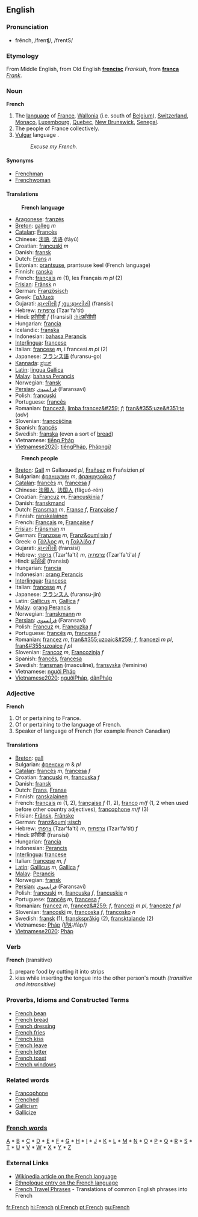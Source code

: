 ==English==
===Pronunciation===
*frĕnch, /frenʧ/, /frentS/

===Etymology===
From Middle English, from Old English '''[[frencisc]]''' ''Frankish'', from '''[[franca]]''' ''[[Frank]]''.

===Noun===
'''French'''

# The [[language]] of [[France]], [[Wallonia]] (i.e. south of [[Belgium]]), [[Switzerland]], [[Monaco]], [[Luxembourg]], [[Quebec]], [[New Brunswick]], [[Senegal]].
# The people of France collectively.
# [[Vulgar]] language .
#:''Excuse my French.''

====Synonyms====
*[[Frenchman]]
*[[Frenchwoman]]

====Translations====
:'''French language'''
*[[Aragonese]]: [[franzés]]
*[[Breton]]: [[galleg]] ''m''
*[[Catalan]]: [[Francès]]
*Chinese: [[法語]], [[法语]] (fǎyǔ)
*Croatian: [[francuski]] ''m''
*Danish: [[fransk]]
*Dutch: [[Frans]] ''n''
*Estonian: [[prantsuse]], prantsuse keel (French language)
*Finnish: [[ranska]]
*French: [[français]] ''m'' (1), les Français ''m pl'' (2)
*[[Frisian]]: [[Frânsk]] ''n''
*German: [[Französisch]]
*Greek: [[Γαλλικά]]
*Gujarati: [[ફ્રાન્સીસી]] ''f'' [[:gu:ફ્રાન્સીસી]] (fransisi)
*Hebrew: [[צרפתית]] (Tzar'fa'tit)
*Hindi: [[फ़्राँसीसी]] ''f'' (fransisi) [[:hi:फ़्राँसीसी]]
*Hungarian: [[francia]]
*Icelandic: [[franska]]
*Indonesian: [[bahasa Perancis]]
*[[Interlingua]]: [[francese]]
*Italian: [[francese]] ''m'', i francesi ''m pl'' (2)
*Japanese: [[フランス語]] (furansu-go)
*[[Kannada]]: [[ಫ್ರೆಂಚ್]]
*[[Latin]]: [[lingua Gallica]]
*[[Malay]]: [[bahasa Perancis]]
*Norwegian: [[fransk]]
*[[Persian]]: [[فرانسوي]] (Faransavi)
*Polish: [[francuski]]
*Portuguese: [[francês]]
*Romanian: [[franceză]], [[limba francez&#259;]] ''f''; [[fran&#355;uze&#351;te]] (''adv'')
*Slovenian: [[francoščina]]
*Spanish: [[francés]]
*Swedish: [[franska]] (even a sort of [[bread]])
*Vietnamese: [[tiếng Pháp]]
*[[Vietnamese2020]]: [[tiếngPháp]], [[Phápngữ]]

:'''French people'''
*[[Breton]]: [[Gall]] ''m'' Gallaoued ''pl'', [[Frañsez]] ''m'' Frañsizien ''pl''
*Bulgarian: [[французин]] ''m'', [[французойка]] ''f''
*[[Catalan]]: [[francès]] ''m'', [[francesa]] ''f''
*Chinese: [[法國人]], [[法国人]] (fǎguó-rén)
*Croatian: [[Francuz]] ''m'', [[Francuskinja]] ''f''
*Danish: [[franskmand]]
*Dutch: [[Fransman]] ''m'', [[Franse]] ''f'', [[Française]] ''f''
*Finnish: [[ranskalainen]]
*French: [[Français]] ''m'', [[Française]] ''f''
*[[Frisian]]: [[Frânsman]] ''m''
*German: [[Franzose]] ''m'', [[Franz&ouml;sin]] ''f''
*Greek: ο [[Γάλλος]] ''m'', η [[Γαλλίδα]] ''f''
*Gujarati: [[ફ્રાન્સીસી]] (fransisi)
*Hebrew: [[צרפתי]] (Tzar'fa'ti) ''m'', [[צרפתיה]] (Tzar'fa'ti'a) ''f''
*Hindi: [[फ़्राँसीसी]]  (fransisi) 
*Hungarian: [[francia]]
*Indonesian: [[orang Perancis]]
*[[Interlingua]]: [[francese]]
*Italian: [[francese]] ''m, f''
*Japanese: [[フランス人]] (furansu-jin)
*Latin: [[Gallicus]] ''m'', [[Gallica]] ''f''
*[[Malay]]: [[orang Perancis]]
*Norwegian: [[franskmann]] ''m''
*[[Persian]]: [[فرانسوي]] (Faransavi)
*Polish: [[Francuz]] ''m'', [[Francuzka]] ''f''
*Portuguese: [[francês]] ''m'', [[francesa]] ''f''
*Romanian: [[francez]] ''m'', [[fran&#355;uzoaic&#259;]] ''f'', [[francezi]] ''m pl'', [[fran&#355;uzoaice]] ''f pl''
*Slovenian: [[Francoz]] ''m'', [[Francozinja]] ''f''
*Spanish: [[francés]], [[francesa]]
*Swedish: [[fransman]] (masculine), [[fransyska]] (feminine)
*Vietnamese: [[người Pháp]]
*[[Vietnamese2020]]: [[ngườiPháp]], [[dânPháp]]

===Adjective===
'''French'''

# Of or pertaining to France.
# Of or pertaining to the language of French.
# Speaker of language of French (for example French Canadian)

====Translations====
*[[Breton]]: [[gall]]
*Bulgarian: [[френски]] ''m'' & ''pl''
*[[Catalan]]: [[francès]] ''m'', [[francesa]] ''f''
*Croatian: [[francuski]] ''m'', [[francuska]] ''f''
*Danish: [[fransk]]
*Dutch: [[Frans]], [[Franse]]
*Finnish: [[ranskalainen]]
*French: [[français]] ''m'' (1, 2), [[française]] ''f'' (1, 2), [[franco]] ''m/f'' (1, 2 when used before other country adjectives), [[francophone]] ''m/f'' (3)
*Frisian: [[Frânsk]], [[Frânske]]
*German: [[franz&ouml;sisch]]
*Hebrew: [[צרפתי]] (Tzar'fa'ti) ''m'', [[צרפתית]] (Tzar'fa'tit) ''f''
*Hindi: फ़्राँसीसी (fransisi)
*Hungarian: [[francia]]
*Indonesian: [[Perancis]]
*[[Interlingua]]: [[francese]]
*Italian: [[francese]] ''m, f''
*[[Latin]]: [[Gallicus]] ''m'', [[Gallica]] ''f''
*[[Malay]]: [[Perancis]]
*Norwegian: [[fransk]]
*[[Persian]]: [[فرانسوي]] (Faransavi)
*Polish: [[francuski]] ''m'', [[francuska]] ''f'', [[francuskie]] ''n''
*Portuguese: [[francês]] ''m'', [[francesa]] ''f''
*Romanian: [[francez]] ''m'', [[francez&#259;]] ''f'', [[francezi]] ''m pl'', [[franceze]] ''f pl''
*Slovenian: [[francoski]] ''m'', [[francoska]] ''f'', [[francosko]] ''n''
*Swedish: [[fransk]] (1), [[franskspråkig]] (2), [[fransktalande]] (2)
*Vietnamese: [[Pháp]] ''([[International Phonetic Alphabet|IPA]]: ''/fáp/'')''
*[[Vietnamese2020]]: [[Pháp]]

===Verb===
'''French''' (transitive)

# prepare food by cutting it into strips
# kiss while inserting the tongue into the other person's mouth ''(transitive and intransitive)''

===Proverbs, Idioms and Constructed Terms===
*[[French bean]]
*[[French bread]]
*[[French dressing]]
*[[French fries]]
*[[French kiss]]
*[[French leave]]
*[[French letter]]
*[[French toast]]
*[[French windows]]

===Related words===
*[[Francophone]]
*[[Frenched]]
*[[Gallicism]]
*[[Gallicize]]

===[[Wiktionary:French index|French words]]===
[[Wiktionary:French index a|A]] * [[Wiktionary:French index b|B]] * [[Wiktionary:French index c|C]] * [[Wiktionary:French index d|D]] * [[Wiktionary:French index e|E]] * [[Wiktionary:French index f|F]] * [[Wiktionary:French index g|G]] * [[Wiktionary:French index h|H]] * [[Wiktionary:French index i|I]] * [[Wiktionary:French index j|J]] * [[Wiktionary:French index k|K]] * [[Wiktionary:French index l|L]] * [[Wiktionary:French index m|M]] * [[Wiktionary:French index n|N]] * [[Wiktionary:French index o|O]] * [[Wiktionary:French index p|P]] * [[Wiktionary:French index q|Q]] * [[Wiktionary:French index r|R]] * [[Wiktionary:French index s|S]] * [[Wiktionary:French index t|T]] * [[Wiktionary:French index u|U]] * [[Wiktionary:French index v|V]] * [[Wiktionary:French index w|W]] * [[Wiktionary:French index x|X]] * [[Wiktionary:French index y|Y]] * [[Wiktionary:French index z|Z]]

===External Links===
*[[w:French_language|Wikipedia article on the French language]]
*[http://www.ethnologue.com/show_language.asp?code=FRN Ethnologue entry on the French language]
*[http://www.canuckabroad.com/language/french.shtml French Travel Phrases] - Translations of common English phrases into French

[[fr:French]]
[[hi:French]]
[[nl:French]]
[[pt:French]]
[[gu:French]]